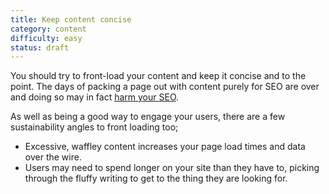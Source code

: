 ```yaml
---
title: Keep content concise
category: content
difficulty: easy
status: draft
---
```


You should try to front-load your content and keep it concise and to the point. The days of packing a page out with content purely for SEO are over and doing so may in fact [harm your SEO](https://developers.google.com/search/docs/beginner/seo-starter-guide).

As well as being a good way to engage your users, there are a few sustainability angles to front loading too;

- Excessive, waffley content increases your page load times and data over the wire.
- Users may need to spend longer on your site than they have to, picking through the fluffy writing to get to the thing they are looking for.

